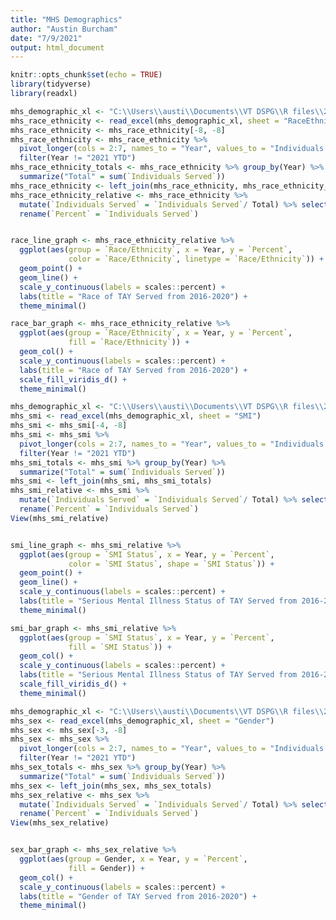 ```yaml
---
title: "MHS Demographics"
author: "Austin Burcham"
date: "7/9/2021"
output: html_document
---
```


```r
knitr::opts_chunk$set(echo = TRUE)
library(tidyverse)
library(readxl)
```

```r
mhs_demographic_xl <- "C:\\Users\\austi\\Documents\\VT DSPG\\R files\\2021_DSPG_Loudoun\\Demographic_summaries\\data\\MHS-demographic-info.xlsx"
mhs_race_ethnicity <- read_excel(mhs_demographic_xl, sheet = "RaceEthnicity")
mhs_race_ethnicity <- mhs_race_ethnicity[-8, -8]
mhs_race_ethnicity <- mhs_race_ethnicity %>% 
  pivot_longer(cols = 2:7, names_to = "Year", values_to = "Individuals Served") %>% 
  filter(Year != "2021 YTD")
mhs_race_ethnicity_totals <- mhs_race_ethnicity %>% group_by(Year) %>% 
  summarize("Total" = sum(`Individuals Served`))
mhs_race_ethnicity <- left_join(mhs_race_ethnicity, mhs_race_ethnicity_totals)
mhs_race_ethnicity_relative <- mhs_race_ethnicity %>% 
  mutate(`Individuals Served` = `Individuals Served`/ Total) %>% select(-4) %>% 
  rename(`Percent` = `Individuals Served`)


race_line_graph <- mhs_race_ethnicity_relative %>% 
  ggplot(aes(group = `Race/Ethnicity`, x = Year, y = `Percent`,
             color = `Race/Ethnicity`, linetype = `Race/Ethnicity`)) + 
  geom_point() +
  geom_line() +
  scale_y_continuous(labels = scales::percent) +
  labs(title = "Race of TAY Served from 2016-2020") +
  theme_minimal()

race_bar_graph <- mhs_race_ethnicity_relative %>% 
  ggplot(aes(group = `Race/Ethnicity`, x = Year, y = `Percent`,
             fill = `Race/Ethnicity`)) + 
  geom_col() +
  scale_y_continuous(labels = scales::percent) +
  labs(title = "Race of TAY Served from 2016-2020") +
  scale_fill_viridis_d() +
  theme_minimal()


```

```r
mhs_demographic_xl <- "C:\\Users\\austi\\Documents\\VT DSPG\\R files\\2021_DSPG_Loudoun\\Demographic_summaries\\data\\MHS-demographic-info.xlsx"
mhs_smi <- read_excel(mhs_demographic_xl, sheet = "SMI")
mhs_smi <- mhs_smi[-4, -8]
mhs_smi <- mhs_smi %>% 
  pivot_longer(cols = 2:7, names_to = "Year", values_to = "Individuals Served") %>% 
  filter(Year != "2021 YTD")
mhs_smi_totals <- mhs_smi %>% group_by(Year) %>% 
  summarize("Total" = sum(`Individuals Served`))
mhs_smi <- left_join(mhs_smi, mhs_smi_totals)
mhs_smi_relative <- mhs_smi %>% 
  mutate(`Individuals Served` = `Individuals Served`/ Total) %>% select(-4) %>% 
  rename(`Percent` = `Individuals Served`)
View(mhs_smi_relative)


smi_line_graph <- mhs_smi_relative %>% 
  ggplot(aes(group = `SMI Status`, x = Year, y = `Percent`,
             color = `SMI Status`, shape = `SMI Status`)) + 
  geom_point() +
  geom_line() +
  scale_y_continuous(labels = scales::percent) +
  labs(title = "Serious Mental Illness Status of TAY Served from 2016-2020.") +
  theme_minimal()

smi_bar_graph <- mhs_smi_relative %>% 
  ggplot(aes(group = `SMI Status`, x = Year, y = `Percent`,
             fill = `SMI Status`)) + 
  geom_col() +
  scale_y_continuous(labels = scales::percent) +
  labs(title = "Serious Mental Illness Status of TAY Served from 2016-2020") +
  scale_fill_viridis_d() +
  theme_minimal()


```

```r
mhs_demographic_xl <- "C:\\Users\\austi\\Documents\\VT DSPG\\R files\\2021_DSPG_Loudoun\\Demographic_summaries\\data\\MHS-demographic-info.xlsx"
mhs_sex <- read_excel(mhs_demographic_xl, sheet = "Gender")
mhs_sex <- mhs_sex[-3, -8]
mhs_sex <- mhs_sex %>% 
  pivot_longer(cols = 2:7, names_to = "Year", values_to = "Individuals Served") %>% 
  filter(Year != "2021 YTD")
mhs_sex_totals <- mhs_sex %>% group_by(Year) %>% 
  summarize("Total" = sum(`Individuals Served`))
mhs_sex <- left_join(mhs_sex, mhs_sex_totals)
mhs_sex_relative <- mhs_sex %>% 
  mutate(`Individuals Served` = `Individuals Served`/ Total) %>% select(-4) %>% 
  rename(`Percent` = `Individuals Served`)
View(mhs_sex_relative)


sex_bar_graph <- mhs_sex_relative %>% 
  ggplot(aes(group = Gender, x = Year, y = `Percent`,
             fill = Gender)) + 
  geom_col() +
  scale_y_continuous(labels = scales::percent) +
  labs(title = "Gender of TAY Served from 2016-2020") +
  theme_minimal()
```











